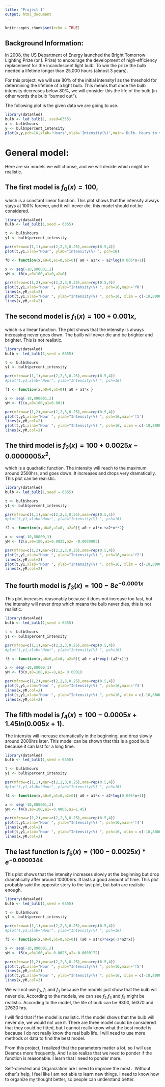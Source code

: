 ---
title: "Project 1"
output: html_document
---

```{r setup, include=FALSE}
knitr::opts_chunk$set(echo = TRUE)
```


## Background Information:
In 2008, the US Department of Energy launched the Bright Tomorrow Lighting Prize (or L Prize) to encourage the development of high-efficiency replacement for the incandescent light bulb. To win the prize the bulb needed a lifetime longer than 25,000 hours (almost 3 years).

For this project, we will use 80% of the initial intensity1 as the threshold for determining the lifetime of a light bulb. This means that once the bulb intensity decreases below 80%, we will consider this the life of the bulb (in other words the bulb “burned out”).

The following plot is the given data we are going to use.
```{r}
library(data4led)
bulb <- led_bulb(1, seed=6355)
x <- bulb$hours
y <- bulb$percent_intensity
plot(x,y,pch=16,xlab='Hours',ylab='Intensity(%)',main='Bulb- Hours to the intensity')

```



# General model:
Here are six models we will choose, and we will decide which might be realistic.

## The first model is $f_0(x)=100$, 
which is a constant linear function. This plot shows that the intensity always stays at 100% forever, and it will never die. this model should not be considered. 
```{r f0}
library(data4led)
bulb <- led_bulb(1,seed = 6355)

t <- bulb$hours
y1 <- bulb$percent_intensity

par(mfrow=c(1,1),mar=c(2,2,3,0.25),oma=rep(0.5,4))
plot(t,y1,xlab="Hour", ylab="Intensity(%) ", pch=16)

f0 <- function(x,a0=0,a1=0,a2=0){ a0 + a1*x + a2*log(0.005*x+1)}

x <- seq(-10,800001,2)
yM <- f0(x,a0=100,a1=0,a2=0)

par(mfrow=c(1,2),mar=c(2,2,3,0.25),oma=rep(0.5,4))
plot(t,y1,xlab="Hour ", ylab="Intensity(%) ", pch=16,main='f0')
lines(x,yM,col=2)
plot(t,y1,xlab="Hour ", ylab="Intensity(%) ", pch=16, xlim = c(-10,80000),ylim = c(-10,120))
lines(x,yM,col=2)
```

## The second model is $f_1(x)=100 + 0.001x$, 
which is a linear function. The plot shows that the intensity is always increasing never goes down. The builb will never die and be brighter and brighter. This is not realistic.
```{r f1}
library(data4led)
bulb <- led_bulb(1,seed = 6355)

t <- bulb$hours
y1 <- bulb$percent_intensity

par(mfrow=c(1,1),mar=c(2,2,3,0.25),oma=rep(0.5,4))
#plot(t,y1,xlab="Hour", ylab="Intensity(%) ", pch=16)

f1 <- function(x,a0=0,a1=0){ a0 + a1*x }

x <- seq(-10,800001,2)
yM <- f1(x,a0=100,a1=0.001)

par(mfrow=c(1,2),mar=c(2,2,3,0.25),oma=rep(0.5,4))
plot(t,y1,xlab="Hour ", ylab="Intensity(%) ", pch=16,main='f1')
lines(x,yM,col=2)
plot(t,y1,xlab="Hour ", ylab="Intensity(%) ", pch=16, xlim = c(-10,80000),ylim = c(-10,120))
lines(x,yM,col=2)
```

## The third model is $f_2(x)=100 + 0.0025x -0.0000005x^2$, 
which is a quadratic function. The intensity will reach to the maximum around 2500hrs, and goes down. It increases and drops very dramatically. This plot can be realistic.
```{r f2}
library(data4led)
bulb <- led_bulb(1,seed = 6355)

t <- bulb$hours
y1 <- bulb$percent_intensity

par(mfrow=c(1,1),mar=c(2,2,3,0.25),oma=rep(0.5,4))
#plot(t,y1,xlab="Hour", ylab="Intensity(%) ", pch=16)

f2 <- function(x,a0=0,a1=0, a2=0){ a0 + a1*x +a2*x**2}

x <- seq(-10,80000,1)
yM <- f2(x,a0=100,a1=0.0025,a2= -0.0000005)

par(mfrow=c(1,2),mar=c(2,2,3,0.25),oma=rep(0.5,4))
plot(t,y1,xlab="Hour ", ylab="Intensity(%) ", pch=16,main='f2')
lines(x,yM,col=2)
plot(t,y1,xlab="Hour ", ylab="Intensity(%) ", pch=16, xlim = c(-10,80000),ylim = c(-10,120))
lines(x,yM,col=2)
```

## The fourth model is $f_3(x)=100 - 8e^{-0.0001x}$ 
This plot increases reasonably because it does not increase too fast, but the intensity will never drop which means the bulb never dies, this is not realistic.
```{r f3}
library(data4led)
bulb <- led_bulb(1,seed = 6355)

t <- bulb$hours
y1 <- bulb$percent_intensity

par(mfrow=c(1,1),mar=c(2,2,3,0.25),oma=rep(0.5,4))
#plot(t,y1,xlab="Hour", ylab="Intensity(%) ", pch=16)

f3 <- function(x,a0=0,a1=0, a2=0){ a0 + a1*exp(-(a2*x))}

x <- seq(-10,80000,1)
yM <- f3(x,a0=108,a1=-8,a2= 0.0001)

par(mfrow=c(1,2),mar=c(2,2,3,0.25),oma=rep(0.5,4))
plot(t,y1,xlab="Hour ", ylab="Intensity(%) ", pch=16,main='f3')
lines(x,yM,col=2)
plot(t,y1,xlab="Hour ", ylab="Intensity(%) ", pch=16, xlim = c(-10,80000),ylim = c(-10,120))
lines(x,yM,col=2)
```

## The fifth model is $f_4(x)=100 - 0.0005x+1.45ln(0.005x+1)$. 
The intensity will increase dramatically in the beginning, and drop slowly around 2000hrs later. This model can be shown that this is a good bulb because it can last for a long time.
```{r f4}
library(data4led)
bulb <- led_bulb(1,seed = 6355)

t <- bulb$hours
y1 <- bulb$percent_intensity

par(mfrow=c(1,1),mar=c(2,2,3,0.25),oma=rep(0.5,4))
#plot(t,y1,xlab="Hour", ylab="Intensity(%) ", pch=16)

f4 <- function(x,a0=0,a1=0,a2=0){ a0 + a1*x + a2*log(0.005*x+1)}

x <- seq(-10,800001,2)
yM <- f4(x,a0=100,a1=-0.0005,a2=1.45)

par(mfrow=c(1,2),mar=c(2,2,3,0.25),oma=rep(0.5,4))
plot(t,y1,xlab="Hour ", ylab="Intensity(%) ", pch=16,main='f4')
lines(x,yM,col=2)
plot(t,y1,xlab="Hour ", ylab="Intensity(%) ", pch=16, xlim = c(-10,80000),ylim = c(-10,120))
lines(x,yM,col=2)
```

## The last function is $f_5(x)=(100-0.0025x)*e^{-0.0000344}$ 
This plot shows that the intensity increases slowly at the beginning but drop dramatically after around 10000hrs. It lasts a good amount of time. This plot probably said the opposite story to the last plot, but both are realistic enough.
```{r f5}
library(data4led)
bulb <- led_bulb(1,seed = 6355)

t <- bulb$hours
y1 <- bulb$percent_intensity

par(mfrow=c(1,1),mar=c(2,2,3,0.25),oma=rep(0.5,4))
#plot(t,y1,xlab="Hour", ylab="Intensity(%) ", pch=16)

f5 <- function(x,a0=0,a1=0,a2=0){ (a0 + a1*x)*exp(-2*a2*x)}

x <- seq(-10,800001,2)
yM <- f5(x,a0=100,a1=-0.0025,a2=-0.0000172)

par(mfrow=c(1,2),mar=c(2,2,3,0.25),oma=rep(0.5,4))
plot(t,y1,xlab="Hour ", ylab="Intensity(%) ", pch=16,main='f5')
lines(x,yM,col=2)
plot(t,y1,xlab="Hour ", ylab="Intensity(%) ", pch=16, xlim = c(-10,80000),ylim = c(-10,120))
lines(x,yM,col=2)
```


We will not use $f_0$, $f_1$ and $f_3$ because the models just show that the bulb will never die.
According to the models, we can see $f_2$,$f_4$ and $f_5$ might be realistic. According to the model, the life of bulb can be 9300, 56370 and 27630 hrs.



I will find that if the model is realistic. If the model shows that the bulb will never die, we would not use it. There are three model could be considered that they could be fitted, but I cannot really know what the best model is because I do not really know the real bulb life. I will need to use more methods or data to find the best model. 


From this project, I realized that the parameters matter a lot, so I will use Desmos more frequently. And I also realize that we need to ponder if the function is reasonable. I learn that I need to ponder more.

Self-directed and Organization are I need to improve the most．Without other`s help, I feel like I am not able to learn new things. I need to know how to organize my thought better, so people can understand better.